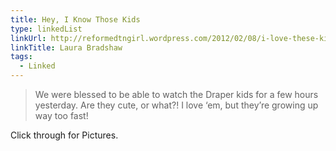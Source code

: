 ```yaml
---
title: Hey, I Know Those Kids
type: linkedList
linkUrl: http://reformedtngirl.wordpress.com/2012/02/08/i-love-these-kids/
linkTitle: Laura Bradshaw
tags:
  - Linked
---
```


> We were blessed to be able to watch the Draper kids for a few hours yesterday. Are they cute, or what?! I love ‘em, but they’re growing up way too fast!

Click through for Pictures.

